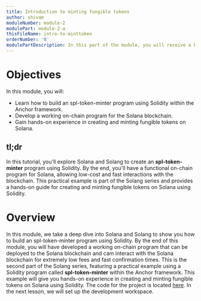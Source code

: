 ```yaml
---
title: Introduction to minting fungible tokens
author: shivam
moduleNumber: module-2
modulePart: module-2-a
thisFileName: intro-to-minttoken
orderNumber: '0'
modulePartDescription: In this part of the module, you will receive a brief introduction to minting tokens and the setup for local development. You will establish a new project directory and utilize the Anchor framework to create an SPL token minter program.
---
```


# Objectives

In this module, you will:

- Learn how to build an spl-token-minter program using Solidity within the Anchor framework.
- Develop a working on-chain program for the Solana blockchain.
- Gain hands-on experience in creating and minting fungible tokens on Solana.

## tl;dr

In this tutorial, you'll explore Solana and Solang to create an ********spl-token-minter******** program using Solidity. By the end, you'll have a functional on-chain program for Solana, allowing low-cost and fast interactions with the blockchain. This practical example is part of the Solang series and provides a hands-on guide for creating and minting fungible tokens on Solana using Solidity.

# Overview

In this module, we take a deep dive into Solana and Solang to show you how to build an spl-token-minter program using Solidity.
By the end of this module, you will have developed a working on-chain program that can be deployed to the Solana blockchain and cam interact with the Solana blockchain for extremely low fees and fast confirmation times.
This is the second part of the Solang series, featuring a practical example using a Solidity program called **spl-token-minter** within the Anchor framework. This example will give you hands-on experience in creating and minting fungible tokens on Solana using Solidity.
The code for the project is located [here](https://github.com/shivamsoni00/mintgoldtoken/tree/master).
In the next lesson, we will set up the development workspace.